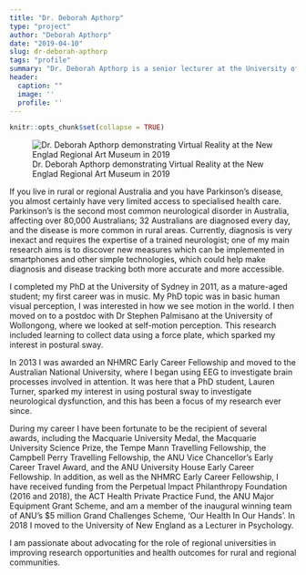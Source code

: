```yaml
---
title: "Dr. Deborah Apthorp"
type: "project"
author: "Deborah Apthorp"
date: "2019-04-10"
slug: dr-deborah-apthorp
tags: "profile"
summary: "Dr. Deborah Apthorp is a senior lecturer at the University of New England. She is a cognitive neuroscientist interested in measuring and tracking neurodegeneratative processes in Parkinson's disease using new, objective measures."
header:
  caption: ""
  image: ''
  profile: ''
---
```


```r
knitr::opts_chunk$set(collapse = TRUE)
```


![Dr. Deborah Apthorp demonstrating Virtual Reality at the New Englad Regional Art Museum in 2019](DrDeborahApthorp.png)

If you live in rural or regional Australia and you have Parkinson’s disease, you almost certainly have very limited access to specialised health care. Parkinson’s is the second most common neurological disorder in Australia, affecting over 80,000 Australians; 32 Australians are diagnosed every day, and the disease is more common in rural areas. Currently, diagnosis is very inexact and requires the expertise of a trained neurologist; one of my main research aims is to discover new measures which can be implemented in smartphones and other simple technologies, which could help make diagnosis and disease tracking both more accurate and more accessible.

I completed my PhD at the University of Sydney in 2011, as a mature-aged student; my first career was in music. My PhD topic was in basic human visual perception, I was interested in how we see motion in the world. I then moved on to a postdoc with Dr Stephen Palmisano at the University of Wollongong, where we looked at self-motion perception. This research included learning to collect data using a force plate, which sparked my interest in postural sway.

In 2013 I was awarded an NHMRC Early Career Fellowship and moved to the Australian National University, where I began using EEG to investigate brain processes involved in attention. It was here that a PhD student, Lauren Turner, sparked my interest in using postural sway to investigate neurological dysfunction, and this has been a focus of my research ever since.

During my career I have been fortunate to be the recipient of several awards, including the Macquarie University Medal, the Macquarie University Science Prize, the Tempe Mann Travelling Fellowship, the Campbell Perry Travelling Fellowship, the ANU Vice Chancellor’s Early Career Travel Award, and the ANU University House Early Career Fellowship. In addition, as well as the NHMRC Early Career Fellowship, I have received funding from the Perpetual Impact Philanthropy Foundation (2016 and 2018), the ACT Health Private Practice Fund, the ANU Major Equipment Grant Scheme, and am a member of the inaugural winning team of ANU’s $5 million Grand Challenges Scheme, 'Our Health In Our Hands'. In 2018 I moved to the University of New England as a Lecturer in Psychology.

I am passionate about advocating for the role of regional universities in improving research opportunities and health outcomes for rural and regional communities.